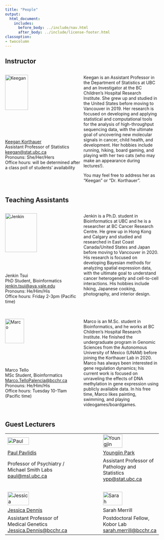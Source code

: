 ```yaml
---
title: "People"
output:
  html_document:
    includes:
      before_body: ../include/nav.html
      after_body: ../include/license-footer.html
classoption:
- twocolumn
---
```



## Instructor

:::: {style="display: grid; grid-template-columns: 1fr 1fr; grid-column-gap: 10px;"}

::: {}
![Keegan](peoplePics/Keegan_shot.jpg){width=55%}
<br>[Keegan Korthauer](https://kkorthauer.org/)
<br>Assistant Professor of Statistics
<br><keegan@stat.ubc.ca>
<br>Pronouns: She/Her/Hers
<br>Office hours: will be determined after a class poll of students' availability
:::


::: {}
Keegan is an Assistant Professor in the Department of Statistics at UBC and an Investigator at the BC Children's Hospital Research Institute. She grew up and studied in the United States before moving to Vancouver in 2019. Her research is focused on developing and applying statistical and computational tools for the analysis of high-throughput sequencing data, with the ultimate goal of uncovering new molecular signals in cancer, child health, and development. Her hobbies include running, hiking, board gaming, and playing with her two cats (who may make an appearance during lectures!). 

You may feel free to address her as "Keegan" or "Dr. Korthauer". 
:::

::::



## Teaching Assistants 

:::: {style="display: grid; grid-template-columns: 1fr 1fr; grid-column-gap: 10px;"}

::: {}
![Jenkin](peoplePics/jenkinTsui.jpg){width=65%}
<br>Jenkin Tsui
<br>PhD Student, Bioinformatics
<br><jenkin.tsui@aya.yale.edu>
<br>Pronouns: He/Him/His
<br>Office hours: Friday 2-3pm (Pacific time)
:::


::: {}
Jenkin is a Ph.D. student in Bioinformatics at UBC and he is a researcher at BC Cancer Research Centre. He grew up in Hong Kong and Calgary and studied and researched in East Coast Canada/United States and Japan before moving to Vancouver in 2020. His research is focused on developing Bayesian methods for analyzing spatial expression data, with the ultimate goal to understand cancer heterogeneity and cell-to-cell interactions. His hobbies include hiking, Japanese cooking, photography, and interior design.
:::

::::

&nbsp;

:::: {style="display: grid; grid-template-columns: 1fr 1fr; grid-column-gap: 10px;"}

::: {}
![Marco](peoplePics/marcoTello.jpg){width=50%}
<br>Marco Tello
<br>MSc Student, Bioinformatics
<br><Marco.TelloPalencia@bcchr.ca>
<br>Pronouns: He/Him/His
<br>Office hours: Tuesday 10-11am (Pacific time)
:::


::: {}
Marco is an M.Sc. student in Bioinformatics, and he works at BC Children's Hospital Research Institute. He finished the undergraduate program in Genomic Sciences from the Autonomous University of Mexico (UNAM) before joining the Korthauer Lab in 2020. Marco has always been interested in gene regulation dynamics; his current work is focused on unraveling the effects of DNA methylation in gene expression using publicly available data. In his free time, Marco likes painting, swimming, and playing videogames/boardgames.
:::

::::

## Guest Lecturers
|  |   |  |
|---------------|---------------|---------------|
| ![Paul](peoplePics/paulPavlidis.jpg){width=60%} | | ![Youngjin](peoplePics/youngjinPark.png){width=60%} |
|  [Paul Pavlidis](https://pavlab.msl.ubc.ca/)  | | [Youngjin Park](https://ypark.github.io/) |
|  Professor of Psychiatry / Michael Smith Labs <paul@msl.ubc.ca> | | Assistant Professor of Pathology and Statistics <ypp@stat.ubc.ca> |
|  &nbsp; |  &nbsp; | &nbsp;  |
 | ![Jessica](peoplePics/jessicaDennis.jpg){width=60%} | | ![Sarah](peoplePics/sarahMerrill.jpg){width=60%}  |
 | [Jessica Dennis](www.dennislab.ca) | |  Sarah Merrill |
 |  Assistant Professor of Medical Genetics <Jessica.Dennis@bcchr.ca> | |  Postdoctoral Fellow, Kobor Lab  <sarah.merrill@bcchr.ca> |



